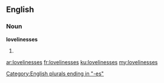==English==

===Noun===
'''lovelinesses'''

# {{plural of|loveliness}}

[[Category:English plurals ending in "-es"]]

[[ar:lovelinesses]]
[[fr:lovelinesses]]
[[ku:lovelinesses]]
[[my:lovelinesses]]